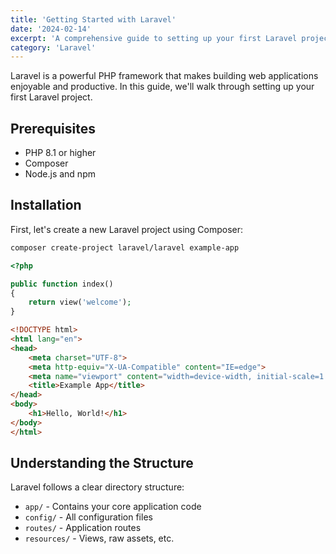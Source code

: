 ```yaml
---
title: 'Getting Started with Laravel'
date: '2024-02-14'
excerpt: 'A comprehensive guide to setting up your first Laravel project and understanding the basics.'
category: 'Laravel'
---
```


Laravel is a powerful PHP framework that makes building web applications enjoyable and productive.
In this guide, we'll walk through setting up your first Laravel project.

## Prerequisites

- PHP 8.1 or higher
- Composer
- Node.js and npm

## Installation

First, let's create a new Laravel project using Composer:

```sh
composer create-project laravel/laravel example-app
```

```php
<?php

public function index()
{
    return view('welcome');
}
```

```html
<!DOCTYPE html>
<html lang="en">
<head>
    <meta charset="UTF-8">
    <meta http-equiv="X-UA-Compatible" content="IE=edge">
    <meta name="viewport" content="width=device-width, initial-scale=1.0">
    <title>Example App</title>
</head>
<body>
    <h1>Hello, World!</h1>
</body>
</html>
```

## Understanding the Structure

Laravel follows a clear directory structure:

- `app/` - Contains your core application code
- `config/` - All configuration files
- `routes/` - Application routes
- `resources/` - Views, raw assets, etc.
